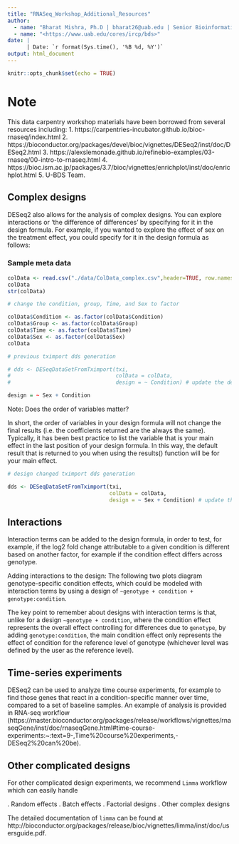 ```yaml
---
title: "RNASeq_Workshop_Additional_Resources"
author: 
  - name: "Bharat Mishra, Ph.D | bharat26@uab.edu | Senior Bioinformatician"
  - name: "<https://www.uab.edu/cores/ircp/bds>"
date: |
      | Date: `r format(Sys.time(), '%B %d, %Y')`
output: html_document
---
```



```r
knitr::opts_chunk$set(echo = TRUE)
```

# Note

This data carpentry workshop materials have been borrowed from several resources including:
1. https://carpentries-incubator.github.io/bioc-rnaseq/index.html
2. https://bioconductor.org/packages/devel/bioc/vignettes/DESeq2/inst/doc/DESeq2.html
3. https://alexslemonade.github.io/refinebio-examples/03-rnaseq/00-intro-to-rnaseq.html
4. https://bioc.ism.ac.jp/packages/3.7/bioc/vignettes/enrichplot/inst/doc/enrichplot.html
5. U-BDS Team.

## Complex designs

DESeq2 also allows for the analysis of complex designs. You can explore interactions or ‘the difference of differences’ by specifying for it in the design formula. For example, if you wanted to explore the effect of sex on the treatment effect, you could specify for it in the design formula as follows:

### Sample meta data 

```r
colData <- read.csv("./data/ColData_complex.csv",header=TRUE, row.names=1)
colData
str(colData)

# change the condition, group, Time, and Sex to factor

colData$Condition <- as.factor(colData$Condition)
colData$Group <- as.factor(colData$Group)
colData$Time <- as.factor(colData$Time)
colData$Sex <- as.factor(colData$Sex)
colData
```


```r
# previous tximport dds generation

# dds <- DESeqDataSetFromTximport(txi,
#                                 colData = colData,
#                                 design = ~ Condition) # update the design as needed

```

```r
design = ~ Sex + Condition
```

Note: Does the order of variables matter?

In short, the order of variables in your design formula will not change the final results (i.e. the coefficients returned are the always the same). Typically, it has been best practice to list the variable that is your main effect in the last position of your design formula. In this way, the default result that is returned to you when using the results() function will be for your main effect.


```r
# design changed tximport dds generation

dds <- DESeqDataSetFromTximport(txi,
                                colData = colData,
                                design = ~ Sex + Condition) # update the design as needed
```

## Interactions
Interaction terms can be added to the design formula, in order to test, for example, if the log2 fold change attributable to a given condition is different based on another factor, for example if the condition effect differs across genotype.

Adding interactions to the design: The following two plots diagram genotype-specific condition effects, which could be modeled with interaction terms by using a design of `~genotype + condition + genotype:condition`.

The key point to remember about designs with interaction terms is that, unlike for a design `~genotype + condition`, where the condition effect represents the overall effect controlling for differences due to `genotype`, by adding `genotype:condition`, the main condition effect only represents the effect of condition for the reference level of genotype (whichever level was defined by the user as the reference level).

## Time-series experiments
DESeq2 can be used to analyze time course experiments, for example to find those genes that react in a condition-specific manner over time, compared to a set of baseline samples. An example of analysis is provided in RNA-seq workflow (https://master.bioconductor.org/packages/release/workflows/vignettes/rnaseqGene/inst/doc/rnaseqGene.html#time-course-experiments:~:text=9-,Time%20course%20experiments,-DESeq2%20can%20be).

## Other complicated designs

For other complicated design experiments, we recommend `Limma` workflow which can easily handle

. Random effects
. Batch effects
. Factorial designs
. Other complex designs

The detailed documentation of `limma` can be found at http://bioconductor.org/packages/release/bioc/vignettes/limma/inst/doc/usersguide.pdf.
